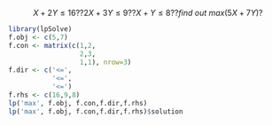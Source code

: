 $$ 
  X+2Y \leq 16??
  2X+3Y \leq 9??
  X+Y \leq 8??
  find \ out\ max(5X+7Y)?
$$


```r
library(lpSolve)
f.obj <- c(5,7)
f.con <- matrix(c(1,2,
                  2,3,
                  1,1), nrow=3)
f.dir <- c('<=',
           '<=',
           '<=')
f.rhs <- c(16,9,8)
lp('max', f.obj, f.con,f.dir,f.rhs)
lp('max', f.obj, f.con,f.dir,f.rhs)$solution
```

